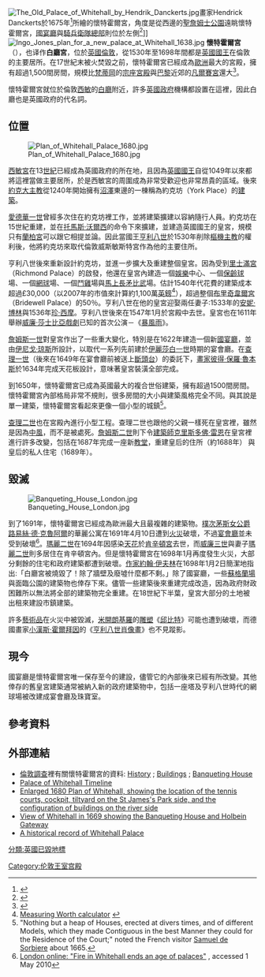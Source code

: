 {{NoteTA
|G1=PoliticiansUK
|G2=UK Places
|G3=People
}}
[[File:The_Old_Palace_of_Whitehall_by_Hendrik_Danckerts.jpg|thumb]]畫家Hendrick Danckerts於1675年<ref>{{Cite web |url=http://www.gac.culture.gov.uk/search/Artist.asp?maker_id=130455 |title=Approximate date provided by the Government Art Collection |access-date=2010-08-08 |archive-url=https://web.archive.org/web/20180628015737/http://www.gac.culture.gov.uk/search/Artist.asp?maker_id=130455 |archive-date=2018-06-28 |dead-url=yes }}</ref>所繪的懷特霍爾宮，角度是從西邊的[[聖詹姆士公園|聖詹姆士公園]]遠眺懷特霍爾宮，[[國宴廳|國宴廳]]與[[騎兵衛隊總部|騎兵衛隊總部]]則位於左側<ref>{{cite book|last=Barker|first=Felix|coauthors=Jackson, Peter|title=The History of London in Maps|publisher=Barrie and Jenkins|location=London|year=1990|pages=42–43|isbn=0-7126-3650-1}}</ref>]] 
[[File:Ingo_Jones_plan_for_a_new_palace_at_Whitehall_1638.jpg|thumb]]
'''懷特霍爾宮'''（{{lang-en|Palace of Whitehall}}），也译作'''白廳宮'''，位於[[英國|英國]][[倫敦|倫敦]]，從1530年至1698年間都是[[英國國王|英國國王]]在倫敦的主要居所。在17世紀末被火焚毀之前，懷特霍爾宮已經成為[[歐洲|歐洲]]最大的宮殿，擁有超過1,500間房間，規模比[[梵蒂岡|梵蒂岡]]的[[宗座宮殿|宗座宮殿]]與[[巴黎|巴黎]]近郊的[[凡爾賽宮|凡爾賽宮]]還大<ref>{{Cite web |url=http://www.bbc.co.uk/politics97/diana/whitehall.html |title=存档副本 |accessdate=2010-08-08 |archive-date=2004-10-28 |archive-url=https://web.archive.org/web/20041028104745/http://www.bbc.co.uk/politics97/diana/whitehall.html |dead-url=no }}</ref>。

懷特霍爾宮就位於倫敦[[西敏|西敏]]的[[白廳|白廳]]附近，許多[[英國政府|英國政府]]機構都設置在這裡，因此白廳也是英國政府的代名詞。

== 位置 ==
[[File:Plan_of_Whitehall_Palace_1680.jpg|thumb]]

[[西敏宮|西敏宮]]在13[[世紀|世紀]]已經成為英國政府的所在地，且因為[[英國國王|英國國王]]自從1049年以來都將這裡當做主要居所，於是西敏宮的周圍成為非常受歡迎也非常昂貴的區域。後來[[約克大主教|約克大主教]]從1240年開始擁有[[沼澤|沼澤]]東邊的一棟稱為約克坊（York Place）的[[建築|建築]]。

[[愛德華一世_(英格蘭)|愛德華一世]]曾經多次住在約克坊裡工作，並將建築擴建以容納隨行人員。約克坊在15世紀重建，並在[[托馬斯·沃爾西|托馬斯·沃爾西]]的命令下來擴建，並建造英國國王的皇宮，規模只有[[蘭柏宮|蘭柏宮]]可以跟它相提並論。因此當國王[[亨利八世|亨利八世]]於1530年削除[[樞機主教|樞機主教]]的權利後，他將約克坊來取代倫敦威斯敏斯特宮作為他的主要住所。

亨利八世後來重新設計約克坊，並進一步擴大及重建整個皇宮。因為受到[[里士滿宮|里士滿宮]]（Richmond Palace）的啟發，他還在皇宮內建造一個[[娛樂|娛樂]]中心、一個[[保齡球|保齡球]]場、一個[[網球|網球]]場、一個[[鬥雞|鬥雞]]場與[[馬上長矛比武|馬上長矛比武]]場。估計1540年代花費的建築成本超過£30,000（以2007年的市值來計算約1,100萬[[英鎊|英鎊]]<ref>[http://www.measuringworth.com/aboutus.html Measuring Worth calculator] {{webarchive|url=https://web.archive.org/web/20080115101608/http://www.measuringworth.com/aboutus.html |date=2008-01-15 }}</ref>），超過整個[[布里奇韋爾宮|布里奇韋爾宮]]（Bridewell Palace）的50％。亨利八世在他的皇宮迎娶兩任妻子:1533年的[[安妮·博林|安妮·博林]]與1536年[[珍·西摩|珍·西摩]]。亨利八世後來在1547年1月於宮殿中去世。皇宮也在1611年舉辦[[威廉·莎士比亞|威廉·莎士比亞]][[戲劇|戲劇]]已知的首次公演－《[[暴風雨|暴風雨]]》。

[[詹姆斯一世_(英格蘭)|詹姆斯一世]]對皇宮作出了一些重大變化，特別是在1622年建造一個新[[國宴廳|國宴廳]]，並由[[伊尼戈·琼斯|伊尼戈·琼斯]]所設計，以取代一系列先前建於[[伊麗莎白一世|伊麗莎白一世]]時期的宴會廳。在[[查理一世_(英格蘭)|查理一世]]（後來在1649年在宴會廳前被送上[[斷頭台|斷頭台]]）的委託下，[[畫家|畫家]][[彼得·保羅·魯本斯|彼得·保羅·魯本斯]]於1634年完成天花板設計，意味著皇宮裝潢全部完成。

到1650年，懷特霍爾宮已成為英國最大的複合世俗建築，擁有超過1500間房間。懷特霍爾宮內部格局非常不規則，很多房間的大小與建築風格完全不同。與其說是單一建築，懷特霍爾宮看起來更像一個小型的城鎮<ref>"Nothing but a heap of Houses, erected at divers times, and of different Models, which they made Contiguous in the best Manner they could for the Residence of the Court;" noted the French visitor [[Samuel_de_Sorbiere|Samuel de Sorbiere]] about 1665.</ref>。

[[查理二世_(英格蘭)|查理二世]]也在宮殿內進行小型工程。查理二世也跟他的父親一樣死在皇宮裡，雖然是因為[[中風|中風]]，而不是被處死。[[詹姆斯二世_(英格蘭)|詹姆斯二世]]則下令[[建築師|建築師]][[克里斯多佛·雷恩|克里斯多佛·雷恩]]在皇宮裡進行許多改變，包括在1687年完成一座新[[教堂|教堂]]，重建皇后的住所（約1688年） 與皇后的私人住宅（1689年）。

==毀滅==
[[File:Banqueting_House_London.jpg|thumb]]

到了1691年，懷特霍爾宮已經成為歐洲最大且最複雜的建築物。[[樸次茅斯女公爵路易絲·德·克魯阿爾|樸次茅斯女公爵路易絲·德·克魯阿爾]]的華麗公寓在1691年4月10日遭到[[火災|火災]]破壞，不過[[宴會廳|宴會廳]]並未受到破壞<ref>[http://www.londononline.co.uk/history/stuart/20/  London online: "Fire in Whitehall ends an age of palaces"] {{Wayback|url=http://www.londononline.co.uk/history/stuart/20/ |date=20190605175311 }}, accessed 1 May 2010</ref>。[[瑪麗二世_(英格蘭)|瑪麗二世]]在1694年因感染[[天花|天花]]於[[肯辛頓宮|肯辛頓宮]]去世，而[[威廉三世_(英格蘭)|威廉三世]]與妻子[[瑪麗二世|瑪麗二世]]則多居住在肯辛頓宮內。但是懷特霍爾宮在1698年1月再度發生火災，大部分剩餘的住宅和政府建築都遭到破壞。[[作家|作家]][[約翰·伊夫林|約翰·伊夫林]]在1698年1月2日簡潔地指出:「白廳宮被燒毀了！除了牆壁及廢墟什麼都不剩。」除了國宴廳，一些[[蘇格蘭場|蘇格蘭場]]與面臨公園的建築物也倖存下來。儘管一些建築後來重建完成改造，因為政府財政困難所以無法將全部的建築物完全重建。在18世紀下半葉，皇宮大部分的土地被出租來建設市鎮建築。

許多[[藝術品|藝術品]]在火災中被毀滅，[[米開朗基羅|米開朗基羅]]的[[雕塑|雕塑]]《[[邱比特|邱比特]]》可能也遭到破壞，而德國畫家[[小漢斯·霍爾拜因|小漢斯·霍爾拜因]]的《[[亨利八世肖像畫|亨利八世肖像畫]]》也不見蹤影。

==現今==

國宴廳是懷特霍爾宮唯一保存至今的建設，儘管它的內部後來已經有所改變。其他倖存的舊皇宮建築通常被納入新的政府建築物中，包括一座塔及亨利八世時代的網球場被改建成宴會廳及珠寶室。

==參考資料==
{{Reflist|2}}

== 外部連結 ==
{{Commonscat|Palace of Whitehall|懷特霍爾宮}}
* [[倫敦調查|倫敦調查]]裡有關懷特霍爾宮的資料: [http://www.british-history.ac.uk/report.aspx?compid=67775 History] {{Wayback|url=http://www.british-history.ac.uk/report.aspx?compid=67775 |date=20140829170121 }}; [http://www.british-history.ac.uk/report.aspx?compid=67776 Buildings] {{Wayback|url=http://www.british-history.ac.uk/report.aspx?compid=67776 |date=20140829163818 }}; [http://www.british-history.ac.uk/report.aspx?compid=67777 Banqueting House] {{Wayback|url=http://www.british-history.ac.uk/report.aspx?compid=67777 |date=20140829165752 }}
* [https://web.archive.org/web/20100203154255/http://www.hrp.org.uk/BanquetingHouse/stories/timelineBanqueting.aspx Palace of Whitehall Timeline]
* [http://www.londonancestor.com/maps/whitehall-palace.htm Enlarged 1680 Plan of Whitehall, showing the location of the tennis courts, cockpit, tiltyard on the St James's Park side, and the configuration of buildings on the river side] {{Wayback|url=http://www.londonancestor.com/maps/whitehall-palace.htm |date=20210314183254 }}
* [http://www.buildinghistory.org/primary/magalotti/whitehall.shtml View of Whitehall in 1669 showing the Banqueting House and Holbein Gateway] {{Wayback|url=http://www.buildinghistory.org/primary/magalotti/whitehall.shtml |date=20170531085955 }}
*[https://web.archive.org/web/20110728103846/http://www.pastscape.org/hob.aspx?hob_id=404943 A historical record of Whitehall Palace]

{{Authority control}}
[[Category:伦敦王室宫殿|Category:伦敦王室宫殿]]
[[分類:英國已毀地標|分類:英國已毀地標]]